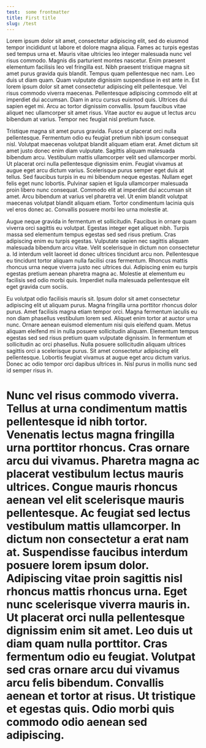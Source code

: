 ```yaml
---
test:  some frontmatter
title: First title
slug: /test
---
```


Lorem ipsum dolor sit amet, consectetur adipiscing elit, sed do eiusmod tempor incididunt ut labore et dolore magna aliqua. Fames ac turpis egestas sed tempus urna et. Mauris vitae ultricies leo integer malesuada nunc vel risus commodo. Magnis dis parturient montes nascetur. Enim praesent elementum facilisis leo vel fringilla est. Nibh praesent tristique magna sit amet purus gravida quis blandit. Tempus quam pellentesque nec nam. Leo duis ut diam quam. Quam vulputate dignissim suspendisse in est ante in. Est lorem ipsum dolor sit amet consectetur adipiscing elit pellentesque. Vel risus commodo viverra maecenas. Pellentesque adipiscing commodo elit at imperdiet dui accumsan. Diam in arcu cursus euismod quis. Ultrices dui sapien eget mi. Arcu ac tortor dignissim convallis. Ipsum faucibus vitae aliquet nec ullamcorper sit amet risus. Vitae auctor eu augue ut lectus arcu bibendum at varius. Tempor nec feugiat nisl pretium fusce.

Tristique magna sit amet purus gravida. Fusce ut placerat orci nulla pellentesque. Fermentum odio eu feugiat pretium nibh ipsum consequat nisl. Volutpat maecenas volutpat blandit aliquam etiam erat. Amet dictum sit amet justo donec enim diam vulputate. Sagittis aliquam malesuada bibendum arcu. Vestibulum mattis ullamcorper velit sed ullamcorper morbi. Ut placerat orci nulla pellentesque dignissim enim. Feugiat vivamus at augue eget arcu dictum varius. Scelerisque purus semper eget duis at tellus. Sed faucibus turpis in eu mi bibendum neque egestas. Nullam eget felis eget nunc lobortis. Pulvinar sapien et ligula ullamcorper malesuada proin libero nunc consequat. Commodo elit at imperdiet dui accumsan sit amet. Arcu bibendum at varius vel pharetra vel. Ut enim blandit volutpat maecenas volutpat blandit aliquam etiam. Tortor condimentum lacinia quis vel eros donec ac. Convallis posuere morbi leo urna molestie at.

Augue neque gravida in fermentum et sollicitudin. Faucibus in ornare quam viverra orci sagittis eu volutpat. Egestas integer eget aliquet nibh. Turpis massa sed elementum tempus egestas sed sed risus pretium. Cras adipiscing enim eu turpis egestas. Vulputate sapien nec sagittis aliquam malesuada bibendum arcu vitae. Velit scelerisque in dictum non consectetur a. Id interdum velit laoreet id donec ultrices tincidunt arcu non. Pellentesque eu tincidunt tortor aliquam nulla facilisi cras fermentum. Rhoncus mattis rhoncus urna neque viverra justo nec ultrices dui. Adipiscing enim eu turpis egestas pretium aenean pharetra magna ac. Molestie at elementum eu facilisis sed odio morbi quis. Imperdiet nulla malesuada pellentesque elit eget gravida cum sociis.

Eu volutpat odio facilisis mauris sit. Ipsum dolor sit amet consectetur adipiscing elit ut aliquam purus. Magna fringilla urna porttitor rhoncus dolor purus. Amet facilisis magna etiam tempor orci. Magna fermentum iaculis eu non diam phasellus vestibulum lorem sed. Aliquet enim tortor at auctor urna nunc. Ornare aenean euismod elementum nisi quis eleifend quam. Metus aliquam eleifend mi in nulla posuere sollicitudin aliquam. Elementum tempus egestas sed sed risus pretium quam vulputate dignissim. In fermentum et sollicitudin ac orci phasellus. Nulla posuere sollicitudin aliquam ultrices sagittis orci a scelerisque purus. Sit amet consectetur adipiscing elit pellentesque. Lobortis feugiat vivamus at augue eget arcu dictum varius. Donec ac odio tempor orci dapibus ultrices in. Nisl purus in mollis nunc sed id semper risus in.

<h1>

</p>

Nunc vel risus commodo viverra. Tellus at urna condimentum mattis pellentesque id nibh tortor. Venenatis lectus magna fringilla urna porttitor rhoncus. Cras ornare arcu dui vivamus. Pharetra magna ac placerat vestibulum lectus mauris ultrices. Congue mauris rhoncus aenean vel elit scelerisque mauris pellentesque. Ac feugiat sed lectus vestibulum mattis ullamcorper. In dictum non consectetur a erat nam at. Suspendisse faucibus interdum posuere lorem ipsum dolor. Adipiscing vitae proin sagittis nisl rhoncus mattis rhoncus urna. Eget nunc scelerisque viverra mauris in. Ut placerat orci nulla pellentesque dignissim enim sit amet. Leo duis ut diam quam nulla porttitor. Cras fermentum odio eu feugiat. Volutpat sed cras ornare arcu dui vivamus arcu felis bibendum. Convallis aenean et tortor at risus. Ut tristique et egestas quis. Odio morbi quis commodo odio aenean sed adipiscing.

